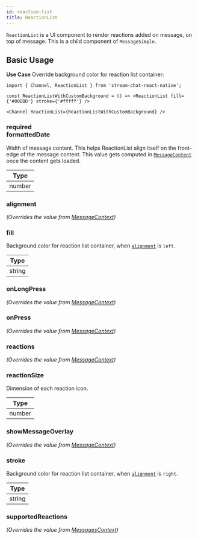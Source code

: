```yaml
---
id: reaction-list
title: ReactionList
---
```




`ReactionList` is a UI component to render reactions added on message, on top of message. This is a child component of `MessageSimple`.

## Basic Usage

**Use Case** Override background color for reaction list container:

```tsx
import { Channel, ReactionList } from 'stream-chat-react-native';

const ReactionListWithCustomBackground = () => <ReactionList fill={'#00DDD'} stroke={'#fffff'} />

<Channel ReactionList={ReactionListWithCustomBackground} />
```

### <div class="label required">required</div> **formattedDate** 

Width of message content. This helps ReactionList align itself on the front-edge of the message content.
This value gets computed in [`MessageContent`](./message-content) once the content gets loaded.

| Type |
| - |
| number |

### alignment

_(Overrides the value from [MessageContext](../../contexts/message-context))_

<Alignment />

### fill

Background color for reaction list container, when [`alignment`](#alignment) is `left`.

| Type |
| - |
| string |

<!-- ### radius -->

### onLongPress

_(Overrides the value from [MessageContext](../../contexts/message-context))_

<OnLongPress />

### onPress

_(Overrides the value from [MessageContext](../../contexts/message-context))_

<OnPress />

### reactions

_(Overrides the value from [MessageContext](../../contexts/message-context))_

<Reactions />

### reactionSize

Dimension of each reaction icon.

| Type |
| - |
| number |

### showMessageOverlay

_(Overrides the value from [MessageContext](../../contexts/message-context))_

<ShowMessageOverlay />

### stroke

Background color for reaction list container, when [`alignment`](#alignment) is `right`.

| Type |
| - |
| string |

<!-- ### strokeSize -->

### supportedReactions

_(Overrides the value from [MessagesContext](../../contexts/messages-context))_

<SupportedReactions />
